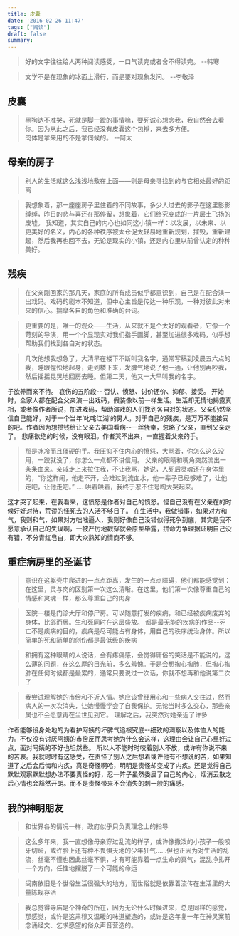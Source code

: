```yaml
---
title: 皮囊
date: '2016-02-26 11:47'
tags: ["阅读"]
draft: false
summary: 
---
```

> 好的文字往往给人两种阅读感受，一口气读完或者舍不得读完。   --韩寒

> 文学不是在现象的冰面上滑行，而是要对现象发问。  --李敬泽

## 皮囊

> 黑狗达不准哭，死就是脚一蹬的事情嘛，要死诚心想念我，我自然会去看你。因为从此之后，我已经没有皮囊这个包袱，来去多方便。                   
> 肉体是拿来用的不是拿伺候的。    --阿太

## 母亲的房子

> 别人的生活就这么浅浅地敷在上面——则是母亲寻找到的与它相处最好的距离 

> 我想象着，那一座座房子里住着的不同故事，多少人过去的影子在这里影影绰绰，昨日的悲与喜还在那停留，想象着，它们终究变成的一片层土飞扬的废墟。
>  我知道，其实自己的内心也如同这小镇一样：以发展，以未来、以更美好的名义，内心的各种秩序被太仓促太轻易地重新规划，摧毁，重新建起，然后我再也回不去，无论是现实的小镇，还是内心里以前曾认定的种种美好。

## 残疾

> 在父亲刚回家的那几天，家庭的所有成员似乎都意识到，自己是在配合演一出戏码。戏码的剧本不知道，但中心主旨是传达一种乐观，一种对彼此对未来的信心。揣摩各自的角色和准确的台词。

> 更重要的是，唯一的观众——生活，从来就不是个太好的观看者，它像一个苛刻的导演，用一个个显现实对我们指手画脚，甚至加进很多戏码，似乎想帮助我们找到各自对的状态。

> 几次他想我想急了，大清早在楼下不断叫我名字，通常写稿到凌晨五六点的我，睡眼惺忪地起身，走到楼下来，发脾气地说了他一通，让他别再吵我，然后摇摇晃晃地回房去睡。但第二天，他又一大早叫我的名字。

子欲养而亲不待。
哀伤的五阶段-- 否认、愤怒、讨价还价、抑郁、接受。
开始时，全家人都在配合父亲演一出戏码，假装像以前一样生活。生活却无情地揭露真相，或者像作者所说，加进戏码，帮助演戏的人们找到各自对的状态。父亲仍然坚信自己能好，对于一个当年‘叱咤江湖’的男人，对于自己的残疾，是万万不能接受的吧。作者因为想攒钱给让父亲去美国看病--一丝侥幸，忽略了父亲，直到父亲走了。
悲痛欲绝的时候，没有眼泪。作者哭不出来，一直握着父亲的手。

> 那是冰冷而且僵硬的手。我压抑不住内心的愤怒，大骂着，你怎么这么没用，一跤就没了，你怎么一点都不讲信用。
>   父亲的眼睛和嘴角突然流出一条条血来。亲戚走上来拉住我，不让我骂，她说，人死后灵魂还在身体里的，“你这样闹，他走不开，会难过到流血水，他一辈子已经够难了，让他走吧，让他走吧。”
>   ....
>  哄着哄着，我终于忍不住号啕大哭起来。

这才哭了起来，在我看来，这愤怒是作者对自己的愤怒。怪自己没有在父亲在的时候好好对待，荒谬的怪死去的人活不够日子。
在生活中，我做错事，如果对方和气，我则和气，如果对方咄咄逼人，我则好像自己没错似得死争到底，其实是我不愿意承认自己的失误啊，一被严厉地戳穿就会原型毕露，拼命力争理据证明自己没有错，不分青红皂白，即大众熟知的情商不够。

## 重症病房里的圣诞节

> 意识在这躯壳中爬进的一点点距离，发生的一点点障碍，他们都能感觉到：在这里，灵与肉的区别第一次这么清晰。在这里，他们第一次像尊重自己的情感和灵魂一样，那么尊重自己的肉身

> 医院一楼是门诊大厅和停尸房。可以随意打发的疾病，和已经被疾病废弃的身体，比邻而居。生和死同时在这层盛放。
> 都是最无能的疾病的作品--死亡不是疾病的目的，疾病是尽可能占有身体，用自己的秩序统治身体。所以简单的死和简单的创伤都是最低级的疾病

> 和拥有这种眼睛的人说话，会有疼痛感，会觉得庸俗的笑话是不能说的，这么薄的问题，在这么厚的目光前，多么羞愧。于是会想掏心掏肺，但掏心掏肺在任何时候都是最累的，通常只要说过一次话，你就不想再和他说第二次了

> 我尝试理解她的市侩和不近人情。她应该曾经用心和一些病人交往过，然而病人的一次次消失，让她慢慢学会了自我保护。无论当时多么交心，那些亲属也不会愿意再在尘世见到它。
> 理解之后，我突然对她亲近了许多

作者能够设身处地的为看护阿姨的坏脾气追根究底--细致的洞察以及体恤人的能力。不仅没有讨厌阿姨的市侩反而思考她为什么会这样，这理由会让自己心里好过点，面对阿姨的不好也坦然些。
所以人不能时时咬着别人不放，或许有你说不来的苦衷。我就时时有这感受，在责怪了别人之后想着或许他有不想说的苦，如果知道了之后会后悔和内疚，真是奇怪啊哈，明明是责怪却变成了内疚。还是觉得自己默默观察默默想办法不要责怪的好，忍一阵子虽然委屈了自己的内心，烟消云散之后心情也会豁然开朗。而不是责怪带来不会消失的刺一般的痛感。

## 我的神明朋友

> 和世界各的情况一样，政府似乎只负责理念上的指导

> 这么多年来，我一直想像母亲穿过乱流的样子，或许像撒泼的小孩子一般咬牙切齿，或许脸上还有种不畏惧天地的少年狂气……但也正因为对生活的乱流，丝毫不懂也因此丝毫不惧，才有可能靠着一点生命的真气，混乱挣扎开一个方向，任性地摆脱了一个可能的命运

> 闽南依旧是个世俗生活很强大的地方，而世俗就是依靠着流传在生活里的大量陈规存活

> 我总觉得寺庙是个神奇的所在，因为无论什么时候进来，总是同样的感觉，那感觉，或许是这肃穆又温暖的味道塑造的，或许是这年复一年在神灵案前念诵经文、乞求愿望的俗众声音营造的。
